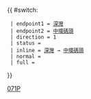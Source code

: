 {{ #switch: {{{format|}}}
  | endpoint1 = [[深灣公共運輸交匯處|深灣]]
  | endpoint2 = [[中環碼頭巴士總站|中環碼頭]]
  | direction = 1
  | status = {{HK Bus Status|M}}
  | inline = [[深灣公共運輸交匯處|深灣]] → [[中環碼頭巴士總站|中環碼頭]]
  | normal =
  | full =
}}<noinclude>[[Category:城巴路線模板|071P]]</noinclude>